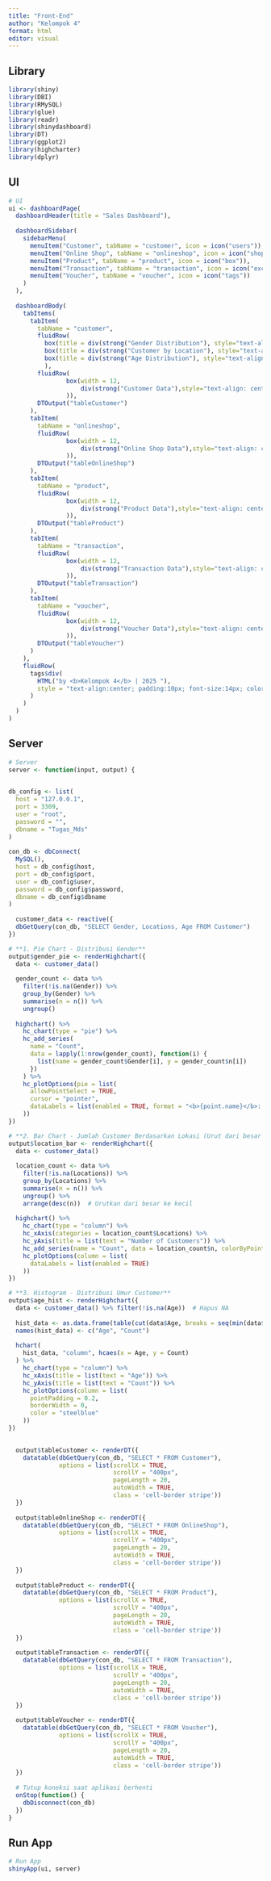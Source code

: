 ---
title: "Front-End"
author: "Kelompok 4"
format: html
editor: visual
---

## Library

```{r}
library(shiny)
library(DBI)
library(RMySQL)
library(glue)
library(readr)
library(shinydashboard)
library(DT)
library(ggplot2)
library(highcharter)
library(dplyr)
```

## UI

```{r}
# UI
ui <- dashboardPage(
  dashboardHeader(title = "Sales Dashboard"),
  
  dashboardSidebar(
    sidebarMenu(
      menuItem("Customer", tabName = "customer", icon = icon("users")),
      menuItem("Online Shop", tabName = "onlineshop", icon = icon("shopping-cart")),
      menuItem("Product", tabName = "product", icon = icon("box")),
      menuItem("Transaction", tabName = "transaction", icon = icon("exchange-alt")),
      menuItem("Voucher", tabName = "voucher", icon = icon("tags"))
    )
  ),
  
  dashboardBody(
    tabItems(
      tabItem(
        tabName = "customer",
        fluidRow(
          box(title = div(strong("Gender Distribution"), style="text-align: center; font-size: 100%;"), width = 4, highchartOutput("gender_pie")),
          box(title = div(strong("Customer by Location"), style="text-align: center; font-size: 100%;"), width = 4, highchartOutput("location_bar")),
          box(title = div(strong("Age Distribution"), style="text-align: center; font-size: 100%;"), width = 4, highchartOutput("age_hist"))
          ),
        fluidRow(
                box(width = 12,
                    div(strong("Customer Data"),style="text-align: center;font-size: 150%")
                )),
        DTOutput("tableCustomer")
      ),
      tabItem(
        tabName = "onlineshop",
        fluidRow(
                box(width = 12,
                    div(strong("Online Shop Data"),style="text-align: center;font-size: 150%")
                )),
        DTOutput("tableOnlineShop")
      ),
      tabItem(
        tabName = "product",
        fluidRow(
                box(width = 12,
                    div(strong("Product Data"),style="text-align: center;font-size: 150%")
                )),
        DTOutput("tableProduct")
      ),
      tabItem(
        tabName = "transaction",
        fluidRow(
                box(width = 12,
                    div(strong("Transaction Data"),style="text-align: center;font-size: 150%")
                )),
        DTOutput("tableTransaction")
      ),
      tabItem(
        tabName = "voucher",
        fluidRow(
                box(width = 12,
                    div(strong("Voucher Data"),style="text-align: center;font-size: 150%")
                )),
        DTOutput("tableVoucher")
      )
    ),
    fluidRow(
      tags$div(
        HTML("by <b>Kelompok 4</b> | 2025 "),
        style = "text-align:center; padding:10px; font-size:14px; color:gray;"
      )
    )  
  )
)

```

## Server

```{r}
# Server
server <- function(input, output) {
  

db_config <- list(
  host = "127.0.0.1",
  port = 3309,
  user = "root",
  password = "",
  dbname = "Tugas_Mds"
)
  
con_db <- dbConnect(
  MySQL(),
  host = db_config$host,
  port = db_config$port,
  user = db_config$user,
  password = db_config$password,
  dbname = db_config$dbname
)
  
  customer_data <- reactive({
  dbGetQuery(con_db, "SELECT Gender, Locations, Age FROM Customer")
})

# **1. Pie Chart - Distribusi Gender**
output$gender_pie <- renderHighchart({
  data <- customer_data()
  
  gender_count <- data %>%
    filter(!is.na(Gender)) %>%
    group_by(Gender) %>%
    summarise(n = n()) %>%
    ungroup()
  
  highchart() %>%
    hc_chart(type = "pie") %>%
    hc_add_series(
      name = "Count",
      data = lapply(1:nrow(gender_count), function(i) {
        list(name = gender_count$Gender[i], y = gender_count$n[i])
      })
    ) %>%
    hc_plotOptions(pie = list(
      allowPointSelect = TRUE,
      cursor = "pointer",
      dataLabels = list(enabled = TRUE, format = "<b>{point.name}</b>: {point.y} ({point.percentage:.1f}%)")
    ))
})

# **2. Bar Chart - Jumlah Customer Berdasarkan Lokasi (Urut dari besar ke kecil)**
output$location_bar <- renderHighchart({
  data <- customer_data()
  
  location_count <- data %>%
    filter(!is.na(Locations)) %>%
    group_by(Locations) %>%
    summarise(n = n()) %>%
    ungroup() %>%
    arrange(desc(n))  # Urutkan dari besar ke kecil
  
  highchart() %>%
    hc_chart(type = "column") %>%
    hc_xAxis(categories = location_count$Locations) %>%
    hc_yAxis(title = list(text = "Number of Customers")) %>%
    hc_add_series(name = "Count", data = location_count$n, colorByPoint = TRUE) %>%
    hc_plotOptions(column = list(
      dataLabels = list(enabled = TRUE)
    ))
})

# **3. Histogram - Distribusi Umur Customer**
output$age_hist <- renderHighchart({
  data <- customer_data() %>% filter(!is.na(Age))  # Hapus NA
  
  hist_data <- as.data.frame(table(cut(data$Age, breaks = seq(min(data$Age), max(data$Age), by = 5))))
  names(hist_data) <- c("Age", "Count")
  
  hchart(
    hist_data, "column", hcaes(x = Age, y = Count)
  ) %>%
    hc_chart(type = "column") %>%
    hc_xAxis(title = list(text = "Age")) %>%
    hc_yAxis(title = list(text = "Count")) %>%
    hc_plotOptions(column = list(
      pointPadding = 0.2,
      borderWidth = 0,
      color = "steelblue"
    ))
})

  
  output$tableCustomer <- renderDT({
    datatable(dbGetQuery(con_db, "SELECT * FROM Customer"),
              options = list(scrollX = TRUE, 
                             scrollY = "400px",
                             pageLength = 20, 
                             autoWidth = TRUE, 
                             class = 'cell-border stripe'))
  })
  
  output$tableOnlineShop <- renderDT({
    datatable(dbGetQuery(con_db, "SELECT * FROM OnlineShop"),
              options = list(scrollX = TRUE, 
                             scrollY = "400px",
                             pageLength = 20, 
                             autoWidth = TRUE, 
                             class = 'cell-border stripe'))
  })
  
  output$tableProduct <- renderDT({
    datatable(dbGetQuery(con_db, "SELECT * FROM Product"),
              options = list(scrollX = TRUE, 
                             scrollY = "400px",
                             pageLength = 20, 
                             autoWidth = TRUE, 
                             class = 'cell-border stripe'))
  })
  
  output$tableTransaction <- renderDT({
    datatable(dbGetQuery(con_db, "SELECT * FROM Transaction"),
              options = list(scrollX = TRUE, 
                             scrollY = "400px",
                             pageLength = 20, 
                             autoWidth = TRUE, 
                             class = 'cell-border stripe'))
  })
  
  output$tableVoucher <- renderDT({
    datatable(dbGetQuery(con_db, "SELECT * FROM Voucher"),
              options = list(scrollX = TRUE, 
                             scrollY = "400px",
                             pageLength = 20, 
                             autoWidth = TRUE, 
                             class = 'cell-border stripe'))
  })
  
  # Tutup koneksi saat aplikasi berhenti
  onStop(function() {
    dbDisconnect(con_db)
  })
}

```

## Run App

```{r}
# Run App
shinyApp(ui, server)
```
